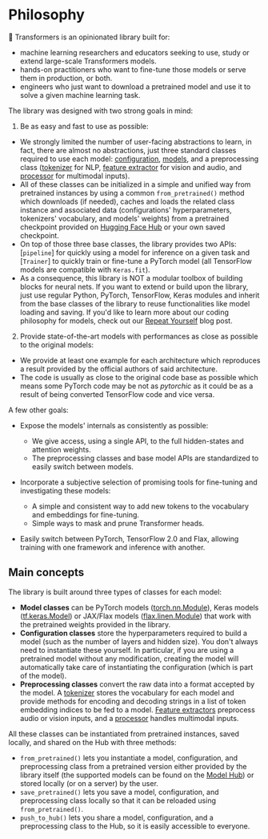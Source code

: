 <!--Copyright 2020 The HuggingFace Team. All rights reserved.

Licensed under the Apache License, Version 2.0 (the "License"); you may not use this file except in compliance with
the License. You may obtain a copy of the License at

http://www.apache.org/licenses/LICENSE-2.0

Unless required by applicable law or agreed to in writing, software distributed under the License is distributed on
an "AS IS" BASIS, WITHOUT WARRANTIES OR CONDITIONS OF ANY KIND, either express or implied. See the License for the
specific language governing permissions and limitations under the License.
-->

# Philosophy

🤗 Transformers is an opinionated library built for:

- machine learning researchers and educators seeking to use, study or extend large-scale Transformers models.
- hands-on practitioners who want to fine-tune those models or serve them in production, or both.
- engineers who just want to download a pretrained model and use it to solve a given machine learning task.

The library was designed with two strong goals in mind:

1. Be as easy and fast to use as possible:

  - We strongly limited the number of user-facing abstractions to learn, in fact, there are almost no abstractions,
    just three standard classes required to use each model: [configuration](main_classes/configuration),
    [models](main_classes/model), and a preprocessing class ([tokenizer](main_classes/tokenizer) for NLP, [feature extractor](main_classes/feature_extractor) for vision and audio, and [processor](main_classes/processors) for multimodal inputs).
  - All of these classes can be initialized in a simple and unified way from pretrained instances by using a common
    `from_pretrained()` method which downloads (if needed), caches and
    loads the related class instance and associated data (configurations' hyperparameters, tokenizers' vocabulary,
    and models' weights) from a pretrained checkpoint provided on [Hugging Face Hub](https://huggingface.co/models) or your own saved checkpoint.
  - On top of those three base classes, the library provides two APIs: [`pipeline`] for quickly
    using a model for inference on a given task and [`Trainer`] to quickly train or fine-tune a PyTorch model (all TensorFlow models are compatible with `Keras.fit`).
  - As a consequence, this library is NOT a modular toolbox of building blocks for neural nets. If you want to
    extend or build upon the library, just use regular Python, PyTorch, TensorFlow, Keras modules and inherit from the base
    classes of the library to reuse functionalities like model loading and saving. If you'd like to learn more about our coding philosophy for models, check out our [Repeat Yourself](https://huggingface.co/blog/transformers-design-philosophy) blog post.

2. Provide state-of-the-art models with performances as close as possible to the original models:

  - We provide at least one example for each architecture which reproduces a result provided by the official authors
    of said architecture.
  - The code is usually as close to the original code base as possible which means some PyTorch code may be not as
    *pytorchic* as it could be as a result of being converted TensorFlow code and vice versa.

A few other goals:

- Expose the models' internals as consistently as possible:

  - We give access, using a single API, to the full hidden-states and attention weights.
  - The preprocessing classes and base model APIs are standardized to easily switch between models.

- Incorporate a subjective selection of promising tools for fine-tuning and investigating these models:

  - A simple and consistent way to add new tokens to the vocabulary and embeddings for fine-tuning.
  - Simple ways to mask and prune Transformer heads.

- Easily switch between PyTorch, TensorFlow 2.0 and Flax, allowing training with one framework and inference with another.

## Main concepts

The library is built around three types of classes for each model:

- **Model classes** can be PyTorch models ([torch.nn.Module](https://pytorch.org/docs/stable/nn.html#torch.nn.Module)), Keras models ([tf.keras.Model](https://www.tensorflow.org/api_docs/python/tf/keras/Model)) or JAX/Flax models ([flax.linen.Module](https://flax.readthedocs.io/en/latest/api_reference/flax.linen.html)) that work with the pretrained weights provided in the library.
- **Configuration classes** store the hyperparameters required to build a model (such as the number of layers and hidden size). You don't always need to instantiate these yourself. In particular, if you are using a pretrained model without any modification, creating the model will automatically take care of instantiating the configuration (which is part of the model).
- **Preprocessing classes** convert the raw data into a format accepted by the model. A [tokenizer](main_classes/tokenizer) stores the vocabulary for each model and provide methods for encoding and decoding strings in a list of token embedding indices to be fed to a model. [Feature extractors](main_classes/feature_extractor) preprocess audio or vision inputs, and a [processor](main_classes/processors) handles multimodal inputs.

All these classes can be instantiated from pretrained instances, saved locally, and shared on the Hub with three methods:

- `from_pretrained()` lets you instantiate a model, configuration, and preprocessing class from a pretrained version either
  provided by the library itself (the supported models can be found on the [Model Hub](https://huggingface.co/models)) or
  stored locally (or on a server) by the user.
- `save_pretrained()` lets you save a model, configuration, and preprocessing class locally so that it can be reloaded using
  `from_pretrained()`.
- `push_to_hub()` lets you share a model, configuration, and a preprocessing class to the Hub, so it is easily accessible to everyone.

